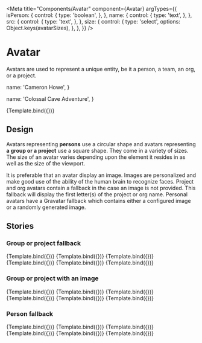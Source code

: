 <!-- Avatar.stories.mdx -->


<Meta
  title="Components/Avatar"
  component={Avatar}
  argTypes={{
    isPerson: {
      control: {
        type: 'boolean',
      },
    },
    name: {
      control: {
        type: 'text',
      },
    },
    src: {
      control: {
        type: 'text',
      },
    },
    size: {
      control: {
        type: 'select',
        options: Object.keys(avatarSizes),
      },
    },
  }}
/>

# Avatar

Avatars are used to represent a unique entity, be it a person, a team, an org, or a project.


  name: 'Cameron Howe',
}

  name: 'Colossal Cave Adventure',
}

<Canvas>
  <Story name="Default" args={{ ...OrgArgs, size: 'base' }}>
    {Template.bind({})}
  </Story>
</Canvas>

<ArgsTable of={Avatar} story="^" />

## Design

Avatars representing **persons** use a circular shape and avatars representing **a group or a project** use a square shape. They come in a variety of sizes. The size of an avatar varies depending upon the element it resides in as well as the size of the viewport.

It is preferable that an avatar display an image. Images are personalized and make good use of the ability of the human brain to recognize faces. Project and org avatars contain a fallback in the case an image is not provided. This fallback will display the first letter(s) of the project or org name. Personal avatars have a Gravatar fallback which contains either a configured image or a randomly generated image.

## Stories

### Group or project fallback

<Canvas>
  <Story name="xs" args={{ ...OrgArgs, size: 'xs' }}>
    {Template.bind({})}
  </Story>
  <Story name="sm" args={{ ...OrgArgs, size: 'sm' }}>
    {Template.bind({})}
  </Story>
  <Story name="base" args={{ ...OrgArgs, size: 'base' }}>
    {Template.bind({})}
  </Story>
  <Story name="lg" args={{ ...OrgArgs, size: 'lg' }}>
    {Template.bind({})}
  </Story>
  <Story name="xl" args={{ ...OrgArgs, size: 'xl' }}>
    {Template.bind({})}
  </Story>
  <Story name="2xl" args={{ ...OrgArgs, size: '2xl' }}>
    {Template.bind({})}
  </Story>
</Canvas>

### Group or project with an image

<Canvas>
  <Story
    name="Group - xs"
    args={{
      ...OrgArgs,
      src: 'https://placekitten.com/500/500',
      size: 'xs',
    }}
  >
    {Template.bind({})}
  </Story>
  <Story
    name="Group - sm"
    args={{
      ...OrgArgs,
      src: 'https://placekitten.com/500/500',
      size: 'sm',
    }}
  >
    {Template.bind({})}
  </Story>
  <Story
    name="Group - base"
    args={{
      ...OrgArgs,
      src: 'https://placekitten.com/500/500',
      size: 'base',
    }}
  >
    {Template.bind({})}
  </Story>
  <Story
    name="Group - lg"
    args={{
      ...OrgArgs,
      src: 'https://placekitten.com/500/500',
      size: 'lg',
    }}
  >
    {Template.bind({})}
  </Story>
  <Story
    name="Group - xl"
    args={{
      ...OrgArgs,
      src: 'https://placekitten.com/500/500',
      size: 'xl',
    }}
  >
    {Template.bind({})}
  </Story>
  <Story
    name="Group - 2xl"
    args={{
      ...OrgArgs,
      src: 'https://placekitten.com/500/500',
      size: '2xl',
    }}
  >
    {Template.bind({})}
  </Story>
</Canvas>

### Person fallback

<Canvas>
  <Story
    name="Person - xs"
    args={{
      ...PersonArgs,
      isPerson: true,
      size: 'xs',
    }}
  >
    {Template.bind({})}
  </Story>
  <Story
    name="Person - sm"
    args={{
      ...PersonArgs,
      isPerson: true,
      size: 'sm',
    }}
  >
    {Template.bind({})}
  </Story>
  <Story
    name="Person - base"
    args={{
      ...PersonArgs,
      isPerson: true,
      size: 'base',
    }}
  >
    {Template.bind({})}
  </Story>
  <Story
    name="Person - lg"
    args={{
      ...PersonArgs,
      isPerson: true,
      size: 'lg',
    }}
  >
    {Template.bind({})}
  </Story>
  <Story
    name="Person - xl"
    args={{
      ...PersonArgs,
      isPerson: true,
      size: 'xl',
    }}
  >
    {Template.bind({})}
  </Story>
  <Story
    name="Person - 2xl"
    args={{
      ...PersonArgs,
      isPerson: true,
      size: '2xl',
    }}
  >
    {Template.bind({})}
  </Story>
</Canvas>
